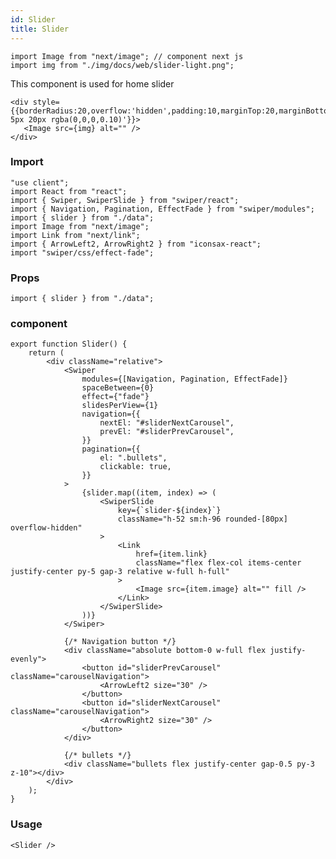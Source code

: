 ---
id: Slider
title: Slider
---
```tsx
import Image from "next/image"; // component next js
import img from "./img/docs/web/slider-light.png";
```
This component is used for home slider
```tsx
<div style={{borderRadius:20,overflow:'hidden',padding:10,marginTop:20,marginBottom:20,boxShadow:'5px 5px 20px rgba(0,0,0,0.10)'}}>
   <Image src={img} alt="" />
</div>
```
### Import

```tsx
"use client";
import React from "react";
import { Swiper, SwiperSlide } from "swiper/react";
import { Navigation, Pagination, EffectFade } from "swiper/modules";
import { slider } from "./data";
import Image from "next/image";
import Link from "next/link";
import { ArrowLeft2, ArrowRight2 } from "iconsax-react";
import "swiper/css/effect-fade";
```

### Props

```tsx
import { slider } from "./data";
```

### component

```tsx
export function Slider() {
    return (
        <div className="relative">
            <Swiper
                modules={[Navigation, Pagination, EffectFade]}
                spaceBetween={0}
                effect={"fade"}
                slidesPerView={1}
                navigation={{
                    nextEl: "#sliderNextCarousel",
                    prevEl: "#sliderPrevCarousel",
                }}
                pagination={{
                    el: ".bullets",
                    clickable: true,
                }}
            >
                {slider.map((item, index) => (
                    <SwiperSlide
                        key={`slider-${index}`}
                        className="h-52 sm:h-96 rounded-[80px] overflow-hidden"
                    >
                        <Link
                            href={item.link}
                            className="flex flex-col items-center justify-center py-5 gap-3 relative w-full h-full"
                        >
                            <Image src={item.image} alt="" fill />
                        </Link>
                    </SwiperSlide>
                ))}
            </Swiper>

            {/* Navigation button */}
            <div className="absolute bottom-0 w-full flex justify-evenly">
                <button id="sliderPrevCarousel" className="carouselNavigation">
                    <ArrowLeft2 size="30" />
                </button>
                <button id="sliderNextCarousel" className="carouselNavigation">
                    <ArrowRight2 size="30" />
                </button>
            </div>

            {/* bullets */}
            <div className="bullets flex justify-center gap-0.5 py-3 z-10"></div>
        </div>
    );
}

```

### Usage

```tsx
<Slider />
```